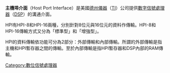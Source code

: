 {{Unreferenced|time=2020-12-21T10:48:41+00:00}}
'''主機埠介面'''（Host Port Interface）是美國[[德州儀器|德州儀器]]（[[TI|TI]]）公司提供[[數字信號處理器|數字信號處理器]]（[[DSP|DSP]]）的溝通介面。

HPI有HPI-8和HPI-16兩種，分別針對8位元與16位元的資料作傳輸。HPI-8和HPI-16傳輸方式又分為「標準型」和「增強型」。

HPI的資料傳輸依功能可分為2部分：外部傳輸和內部傳輸。所謂的外部傳輸是指主機和HPI暫存器之間的傳輸。至於內部傳輸是指HPI暫存器和DSP內部的RAM傳輸。

[[Category:數位信號處理器|Category:數位信號處理器]]